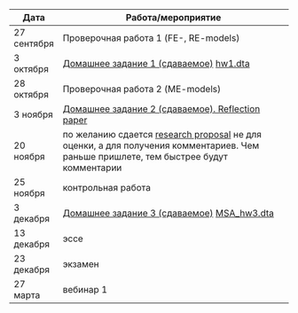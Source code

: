 Дата | Работа/мероприятие
-------- | ----------------------------------------------------------
27 сентября | Проверочная работа 1 (FE-, RE-models)
3 октября | <a href="MSA_hw1.pdf" title=>Домашнее задание 1 (сдаваемое)</a> <a href="hw1.dta" title=>hw1.dta</a>
28 октября | Проверочная работа 2 (ME-models)
3 ноября | <a href="reflection_paper.pdf" title=>Домашнее задание 2 (сдаваемое). Reflection paper</a> 
20 ноября | по желанию сдается <a href="research_proposal.pdf" title=>research proposal</a> не для оценки, а для получения комментариев. Чем раньше пришлете, тем быстрее будут комментарии
25 ноября | контрольная работа
3 декабря | <a href="MSA_hw3.pdf" title=>Домашнее задание 3 (сдаваемое)</a> <a href="MSA_hw3.dta" title=>MSA_hw3.dta</a>
13 декабря | эссе 
23 декабря | экзамен
27 марта  | вебинар 1

